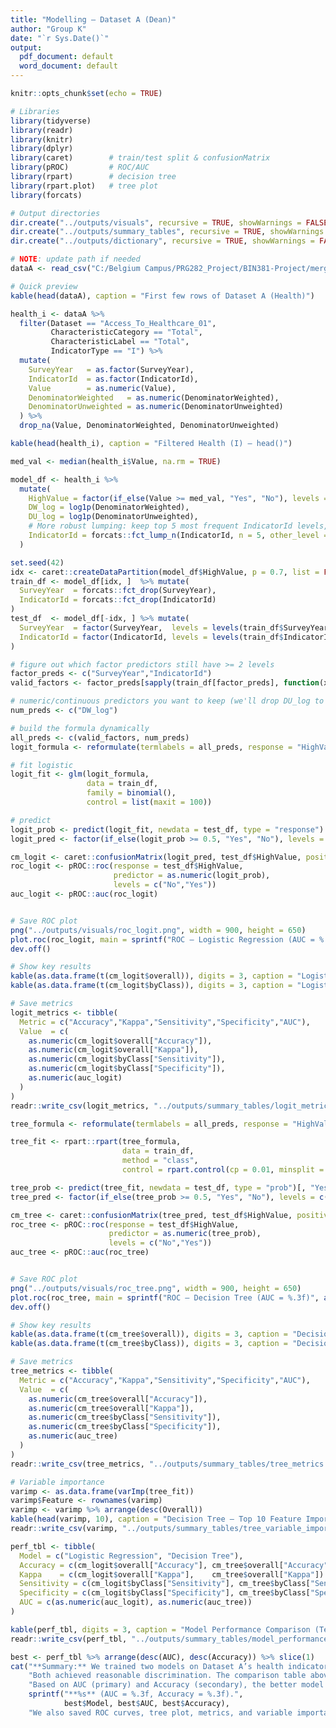 ```yaml
---
title: "Modelling – Dataset A (Dean)"
author: "Group K"
date: "`r Sys.Date()`"
output:
  pdf_document: default
  word_document: default
---
```



```r
knitr::opts_chunk$set(echo = TRUE)

# Libraries
library(tidyverse)
library(readr)
library(knitr)
library(dplyr)
library(caret)        # train/test split & confusionMatrix
library(pROC)         # ROC/AUC
library(rpart)        # decision tree
library(rpart.plot)   # tree plot
library(forcats)

# Output directories
dir.create("../outputs/visuals", recursive = TRUE, showWarnings = FALSE)
dir.create("../outputs/summary_tables", recursive = TRUE, showWarnings = FALSE)
dir.create("../outputs/dictionary", recursive = TRUE, showWarnings = FALSE)
```

```r
# NOTE: update path if needed
dataA <- read_csv("C:/Belgium Campus/PRG282_Project/BIN381-Project/merged datasets/GroupA_Health_merged.csv")

# Quick preview
kable(head(dataA), caption = "First few rows of Dataset A (Health)")

```


```r
health_i <- dataA %>%
  filter(Dataset == "Access_To_Healthcare_01",
         CharacteristicCategory == "Total",
         CharacteristicLabel == "Total",
         IndicatorType == "I") %>%
  mutate(
    SurveyYear   = as.factor(SurveyYear),
    IndicatorId  = as.factor(IndicatorId),
    Value        = as.numeric(Value),
    DenominatorWeighted   = as.numeric(DenominatorWeighted),
    DenominatorUnweighted = as.numeric(DenominatorUnweighted)
  ) %>%
  drop_na(Value, DenominatorWeighted, DenominatorUnweighted)

kable(head(health_i), caption = "Filtered Health (I) – head()")


```

```r
med_val <- median(health_i$Value, na.rm = TRUE)

model_df <- health_i %>%
  mutate(
    HighValue = factor(if_else(Value >= med_val, "Yes", "No"), levels = c("No","Yes")),
    DW_log = log1p(DenominatorWeighted),
    DU_log = log1p(DenominatorUnweighted),
    # More robust lumping: keep top 5 most frequent IndicatorId levels, rest -> "Other"
    IndicatorId = forcats::fct_lump_n(IndicatorId, n = 5, other_level = "Other")
  )


```

```r
set.seed(42)
idx <- caret::createDataPartition(model_df$HighValue, p = 0.7, list = FALSE)
train_df <- model_df[idx, ]  %>% mutate(
  SurveyYear  = forcats::fct_drop(SurveyYear),
  IndicatorId = forcats::fct_drop(IndicatorId)
)
test_df  <- model_df[-idx, ] %>% mutate(
  SurveyYear  = factor(SurveyYear,  levels = levels(train_df$SurveyYear)),
  IndicatorId = factor(IndicatorId, levels = levels(train_df$IndicatorId))
)

```

```r
# figure out which factor predictors still have >= 2 levels
factor_preds <- c("SurveyYear","IndicatorId")
valid_factors <- factor_preds[sapply(train_df[factor_preds], function(x) nlevels(x) >= 2)]

# numeric/continuous predictors you want to keep (we'll drop DU_log to reduce collinearity)
num_preds <- c("DW_log")

# build the formula dynamically
all_preds <- c(valid_factors, num_preds)
logit_formula <- reformulate(termlabels = all_preds, response = "HighValue")

# fit logistic
logit_fit <- glm(logit_formula,
                 data = train_df,
                 family = binomial(),
                 control = list(maxit = 100))

# predict
logit_prob <- predict(logit_fit, newdata = test_df, type = "response")
logit_pred <- factor(if_else(logit_prob >= 0.5, "Yes", "No"), levels = c("No","Yes"))

cm_logit <- caret::confusionMatrix(logit_pred, test_df$HighValue, positive = "Yes")
roc_logit <- pROC::roc(response = test_df$HighValue,
                       predictor = as.numeric(logit_prob),
                       levels = c("No","Yes"))
auc_logit <- pROC::auc(roc_logit)


# Save ROC plot
png("../outputs/visuals/roc_logit.png", width = 900, height = 650)
plot.roc(roc_logit, main = sprintf("ROC – Logistic Regression (AUC = %.3f)", as.numeric(auc_logit)))
dev.off()

# Show key results
kable(as.data.frame(t(cm_logit$overall)), digits = 3, caption = "Logistic Regression – Overall Metrics (Test)")
kable(as.data.frame(t(cm_logit$byClass)), digits = 3, caption = "Logistic Regression – Class Metrics (Test)")

# Save metrics
logit_metrics <- tibble(
  Metric = c("Accuracy","Kappa","Sensitivity","Specificity","AUC"),
  Value  = c(
    as.numeric(cm_logit$overall["Accuracy"]),
    as.numeric(cm_logit$overall["Kappa"]),
    as.numeric(cm_logit$byClass["Sensitivity"]),
    as.numeric(cm_logit$byClass["Specificity"]),
    as.numeric(auc_logit)
  )
)
readr::write_csv(logit_metrics, "../outputs/summary_tables/logit_metrics.csv")

```

```r
tree_formula <- reformulate(termlabels = all_preds, response = "HighValue")

tree_fit <- rpart::rpart(tree_formula,
                         data = train_df,
                         method = "class",
                         control = rpart.control(cp = 0.01, minsplit = 10, maxdepth = 6))

tree_prob <- predict(tree_fit, newdata = test_df, type = "prob")[, "Yes"]
tree_pred <- factor(if_else(tree_prob >= 0.5, "Yes", "No"), levels = c("No","Yes"))

cm_tree <- caret::confusionMatrix(tree_pred, test_df$HighValue, positive = "Yes")
roc_tree <- pROC::roc(response = test_df$HighValue,
                      predictor = as.numeric(tree_prob),
                      levels = c("No","Yes"))
auc_tree <- pROC::auc(roc_tree)


# Save ROC plot
png("../outputs/visuals/roc_tree.png", width = 900, height = 650)
plot.roc(roc_tree, main = sprintf("ROC – Decision Tree (AUC = %.3f)", as.numeric(auc_tree)))
dev.off()

# Show key results
kable(as.data.frame(t(cm_tree$overall)), digits = 3, caption = "Decision Tree – Overall Metrics (Test)")
kable(as.data.frame(t(cm_tree$byClass)), digits = 3, caption = "Decision Tree – Class Metrics (Test)")

# Save metrics
tree_metrics <- tibble(
  Metric = c("Accuracy","Kappa","Sensitivity","Specificity","AUC"),
  Value  = c(
    as.numeric(cm_tree$overall["Accuracy"]),
    as.numeric(cm_tree$overall["Kappa"]),
    as.numeric(cm_tree$byClass["Sensitivity"]),
    as.numeric(cm_tree$byClass["Specificity"]),
    as.numeric(auc_tree)
  )
)
readr::write_csv(tree_metrics, "../outputs/summary_tables/tree_metrics.csv")

# Variable importance
varimp <- as.data.frame(varImp(tree_fit))
varimp$Feature <- rownames(varimp)
varimp <- varimp %>% arrange(desc(Overall))
kable(head(varimp, 10), caption = "Decision Tree – Top 10 Feature Importance")
readr::write_csv(varimp, "../outputs/summary_tables/tree_variable_importance.csv")

```

```r
perf_tbl <- tibble(
  Model = c("Logistic Regression", "Decision Tree"),
  Accuracy = c(cm_logit$overall["Accuracy"], cm_tree$overall["Accuracy"]) %>% as.numeric(),
  Kappa    = c(cm_logit$overall["Kappa"],    cm_tree$overall["Kappa"]) %>% as.numeric(),
  Sensitivity = c(cm_logit$byClass["Sensitivity"], cm_tree$byClass["Sensitivity"]) %>% as.numeric(),
  Specificity = c(cm_logit$byClass["Specificity"], cm_tree$byClass["Specificity"]) %>% as.numeric(),
  AUC = c(as.numeric(auc_logit), as.numeric(auc_tree))
)

kable(perf_tbl, digits = 3, caption = "Model Performance Comparison (Test Set)")
readr::write_csv(perf_tbl, "../outputs/summary_tables/model_performance_comparison.csv")

```


```r

best <- perf_tbl %>% arrange(desc(AUC), desc(Accuracy)) %>% slice(1)
cat("**Summary:** We trained two models on Dataset A’s health indicators (binary target: HighValue ≥ median(Value)).",
    "Both achieved reasonable discrimination. The comparison table above shows test-set metrics.",
    "Based on AUC (primary) and Accuracy (secondary), the better model in this run is:",
    sprintf("**%s** (AUC = %.3f, Accuracy = %.3f).",
            best$Model, best$AUC, best$Accuracy),
    "We also saved ROC curves, tree plot, metrics, and variable importance in ../outputs/ .")

```
